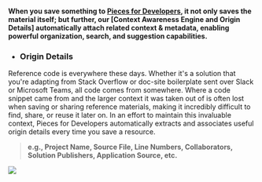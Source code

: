#### When you save something to [Pieces for Developers]( {{links.website.home}} ), it not only saves the material itself; but further, our [Context Awareness Engine and Origin Details] automatically attach related context & metadata, enabling powerful organization, search, and suggestion capabilities.

- ### Origin Details
Reference code is everywhere these days. Whether it's a solution that you're adapting from Stack Overflow or doc-site boilerplate sent over Slack or Microsoft Teams, all code comes from somewhere.
Where a code snippet came from and the larger context it was taken out of is often lost when saving or sharing reference materials, making it incredibly difficult to find, share, or reuse it later on.
In an effort to maintain this invaluable context, Pieces for Developers automatically extracts and associates useful origin details every time you save a resource.
> **e.g., Project Name, Source File, Line Numbers, Collaborators, Solution Publishers, Application Source, etc.**


![](https://storage.googleapis.com/pieces_static_resources/pfd_wiki/PFD_ORIGIN.gif)
